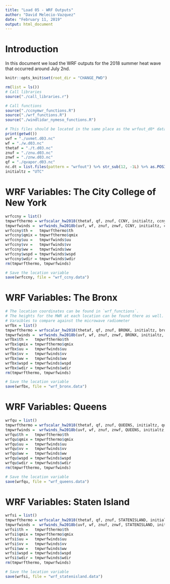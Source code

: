 ```yaml
---
title: "Load 05 - WRF Outputs"
author: "David Melecio-Vazquez"
date: "February 11, 2019"
output: html_document
---
```


# Introduction

In this document we load the WRF outputs for the 2018 summer heat wave that occurred around July 2nd.

```r
knitr::opts_knit$set(root_dir = "CHANGE_PWD")
```

```r
rm(list = ls())
# Call libraries
source("./call_libraries.r")

# Call functions
source("./ccnymwr_functions.R")
source("./wrf_functions.R")
source("./windlidar_nymeso_functions.R")
```

```r
# This files should be located in the same place as the wrfout_d0* data
print(getwd())
uvf = "./uvmet.d03.nc"
wf = "./w.d03.nc"
thetaf = "./t.d03.nc"
znuf = "./znu.d03.nc"
znwf = "./znw.d03.nc"
qf = "./qvapor.d03.nc"
nc.dt = list.files(pattern = "wrfout") %>% str_sub(12, -1L) %>% as.POSIXct(format = "%Y-%m-%d_%H_%M_%S", tz = "UTC")
initialtz = "UTC"
```

# WRF Variables: The City College of New York

```r
wrfccny = list()
tmpwrfthermo = wrfscalar_hw2018(thetaf, qf, znuf, CCNY, initialtz, ccnymwrheights, nc.dt)
tmpwrfwinds =  wrfwinds_hw2018b(uvf, wf, znuf, znwf, CCNY, initialtz, ccnywlheights, nc.dt)
wrfccny$th =   tmpwrfthermo$th
wrfccny$qmix = tmpwrfthermo$qmix
wrfccny$uu =   tmpwrfwinds$uu
wrfccny$vv =   tmpwrfwinds$vv
wrfccny$ww =   tmpwrfwinds$ww
wrfccny$wspd = tmpwrfwinds$wspd
wrfccny$wdir = tmpwrfwinds$wdir
rm(tmpwrfthermo, tmpwrfwinds)

# Save the location variable
save(wrfccny, file = "wrf_ccny.data")

```

# WRF Variables: The Bronx

```r
# The location coordinates can be found in `wrf_functions`.
# The heights for the MWR at each location can be found there as well.
# Varaibles to compare against the microwave radiometer
wrfbx = list()
tmpwrfthermo = wrfscalar_hw2018(thetaf, qf, znuf, BRONX, initialtz, bronmwrheights, nc.dt)
tmpwrfwinds =  wrfwinds_hw2018b(uvf, wf, znuf, znwf, BRONX, initialtz, nymesolidarhts_bronx, nc.dt)
wrfbx$th =   tmpwrfthermo$th
wrfbx$qmix = tmpwrfthermo$qmix
wrfbx$uu =   tmpwrfwinds$uu
wrfbx$vv =   tmpwrfwinds$vv
wrfbx$ww =   tmpwrfwinds$ww
wrfbx$wspd = tmpwrfwinds$wspd
wrfbx$wdir = tmpwrfwinds$wdir
rm(tmpwrfthermo, tmpwrfwinds)

# Save the location variable
save(wrfbx, file = "wrf_bronx.data")
```

# WRF Variables: Queens

```r
wrfqu = list()
tmpwrfthermo = wrfscalar_hw2018(thetaf, qf, znuf, QUEENS, initialtz, queemwrheights, nc.dt)
tmpwrfwinds =  wrfwinds_hw2018b(uvf, wf, znuf, znwf, QUEENS, initialtz, nymesolidarhts_queens, nc.dt)
wrfqu$th =   tmpwrfthermo$th
wrfqu$qmix = tmpwrfthermo$qmix
wrfqu$uu =   tmpwrfwinds$uu
wrfqu$vv =   tmpwrfwinds$vv
wrfqu$ww =   tmpwrfwinds$ww
wrfqu$wspd = tmpwrfwinds$wspd
wrfqu$wdir = tmpwrfwinds$wdir
rm(tmpwrfthermo, tmpwrfwinds)

# Save the location variable
save(wrfqu, file = "wrf_queens.data")
```

# WRF Variables: Staten Island

```r
wrfsi = list()
tmpwrfthermo = wrfscalar_hw2018(thetaf, qf, znuf, STATENISLAND, initialtz, stismwrheights, nc.dt)
tmpwrfwinds =  wrfwinds_hw2018b(uvf, wf, znuf, znwf, STATENISLAND, initialtz, nymesolidarhts_statenisland, nc.dt)
wrfsi$th =   tmpwrfthermo$th
wrfsi$qmix = tmpwrfthermo$qmix
wrfsi$uu =   tmpwrfwinds$uu
wrfsi$vv =   tmpwrfwinds$vv
wrfsi$ww =   tmpwrfwinds$ww
wrfsi$wspd = tmpwrfwinds$wspd
wrfsi$wdir = tmpwrfwinds$wdir
rm(tmpwrfthermo, tmpwrfwinds)

# Save the location variable
save(wrfsi, file = "wrf_statenisland.data")
```
